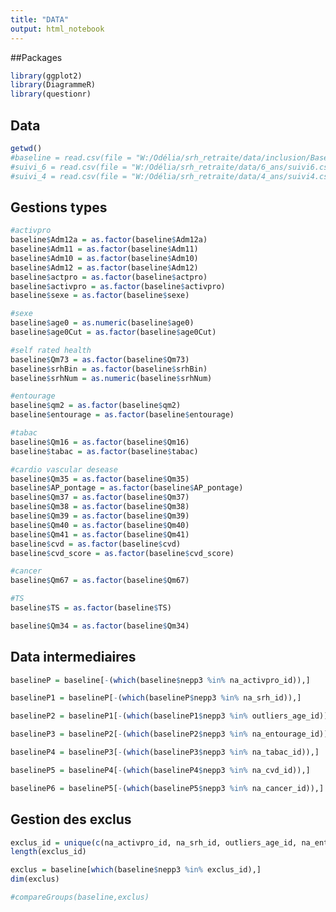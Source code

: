 ---
title: "DATA"
output: html_notebook
---
##Packages
```{r}
library(ggplot2)
library(DiagrammeR)
library(questionr)
```




## Data
```{r}
getwd()
#baseline = read.csv(file = "W:/Odélia/srh_retraite/data/inclusion/Baseline20190215.csv", header = TRUE, row.names = NULL, sep = ';')
#suivi_6 = read.csv(file = "W:/Odélia/srh_retraite/data/6_ans/suivi6.csv", header = TRUE, row.names = NULL, sep = ";")
#suivi_4 = read.csv(file = "W:/Odélia/srh_retraite/data/4_ans/suivi4.csv", header = TRUE, row.names = NULL, sep = ";")
```


## Gestions types
```{r}
#activpro
baseline$Adm12a = as.factor(baseline$Adm12a)
baseline$Adm11 = as.factor(baseline$Adm11)
baseline$Adm10 = as.factor(baseline$Adm10)
baseline$Adm12 = as.factor(baseline$Adm12)
baseline$actpro = as.factor(baseline$actpro)
baseline$activpro = as.factor(baseline$activpro)
baseline$sexe = as.factor(baseline$sexe)

#sexe
baseline$age0 = as.numeric(baseline$age0)
baseline$age0Cut = as.factor(baseline$age0Cut)

#self rated health
baseline$Qm73 = as.factor(baseline$Qm73)
baseline$srhBin = as.factor(baseline$srhBin)
baseline$srhNum = as.numeric(baseline$srhNum)

#entourage
baseline$qm2 = as.factor(baseline$qm2)
baseline$entourage = as.factor(baseline$entourage)

#tabac
baseline$Qm16 = as.factor(baseline$Qm16)
baseline$tabac = as.factor(baseline$tabac)

#cardio vascular desease
baseline$Qm35 = as.factor(baseline$Qm35)
baseline$AP_pontage = as.factor(baseline$AP_pontage)
baseline$Qm37 = as.factor(baseline$Qm37)
baseline$Qm38 = as.factor(baseline$Qm38)
baseline$Qm39 = as.factor(baseline$Qm39)
baseline$Qm40 = as.factor(baseline$Qm40)
baseline$Qm41 = as.factor(baseline$Qm41)
baseline$cvd = as.factor(baseline$cvd)
baseline$cvd_score = as.factor(baseline$cvd_score)

#cancer
baseline$Qm67 = as.factor(baseline$Qm67)

#TS
baseline$TS = as.factor(baseline$TS)

baseline$Qm34 = as.factor(baseline$Qm34)
```

## Data intermediaires

```{r}
baselineP = baseline[-(which(baseline$nepp3 %in% na_activpro_id)),]

baselineP1 = baselineP[-(which(baselineP$nepp3 %in% na_srh_id)),]

baselineP2 = baselineP1[-(which(baselineP1$nepp3 %in% outliers_age_id)),]

baselineP3 = baselineP2[-(which(baselineP2$nepp3 %in% na_entourage_id)),]

baselineP4 = baselineP3[-(which(baselineP3$nepp3 %in% na_tabac_id)),]

baselineP5 = baselineP4[-(which(baselineP4$nepp3 %in% na_cvd_id)),]

baselineP6 = baselineP5[-(which(baselineP5$nepp3 %in% na_cancer_id)),]
```

## Gestion des exclus

```{r}
exclus_id = unique(c(na_activpro_id, na_srh_id, outliers_age_id, na_entourage_id, na_tabac_id, na_cvd_id, na_cancer_id))
length(exclus_id)
```


```{r}
exclus = baseline[which(baseline$nepp3 %in% exclus_id),]
dim(exclus)
```
```{r}
#compareGroups(baseline,exclus)
```


